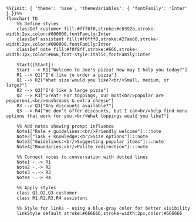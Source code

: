 ```mermaid
%%{init: { 'theme': 'base', 'themeVariables': { 'fontFamily': 'Inter' } }}%%
flowchart TD
    %% Define styles
    classDef customer fill:#fff0f0,stroke:#c0392b,stroke-width:2px,color:#000000,fontFamily:Inter
    classDef assistant fill:#f0fff0,stroke:#27ae60,stroke-width:2px,color:#000000,fontFamily:Inter
    classDef note fill:#f0f8ff,stroke:#666,stroke-width:1px,color:#666,font-style:italic,fontFamily:Inter

    Start([Start])
    Start --> R1["Welcome to Joe's pizza! How may I help you today?"]
    R1 --> Q1["I'd like to order a pizza"]
    Q1 --> R2["What size would you like?<br/>Small, medium, or large?"]
    R2 --> Q2["I'd like a large pizza"]
    Q2 --> R3["Great! For toppings, our most<br/>popular are pepperoni,<br/>mushrooms & extra cheese"]
    R3 --> Q3["Any discounts available?"]
    Q3 --> R4["We don't offer discounts, but I can<br/>help find menu options that work for you.<br/>What toppings would you like?"]
    
    %% Add notes showing prompt influence
    Note1["Role + guidelines:<br/>Friendly welcome"]:::note
    Note2["Task + knowledge:<br/>Size options"]:::note
    Note3["Guidelines:<br/>Suggesting popular items"]:::note
    Note4["Boundaries:<br/>Polite redirection"]:::note

    %% Connect notes to conversation with dotted lines
    Note1 -.-> R1
    Note2 -.-> R2
    Note3 -.-> R3
    Note4 -.-> R4

    %% Apply styles
    class Q1,Q2,Q3 customer
    class R1,R2,R3,R4 assistant

    %% Style for links - using a blue-gray color for better visibility
    linkStyle default stroke:#666666,stroke-width:2px,color:#666666
``` 